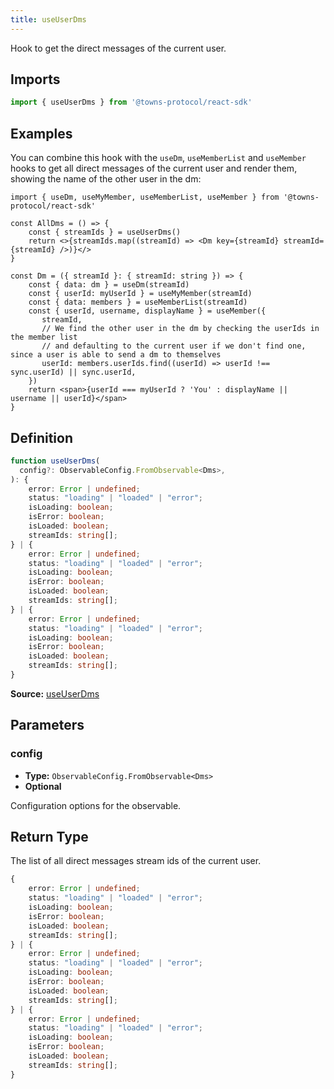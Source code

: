 ```yaml
---
title: useUserDms
---
```

Hook to get the direct messages of the current user.

## Imports

```ts
import { useUserDms } from '@towns-protocol/react-sdk'
```

## Examples

You can combine this hook with the `useDm`, `useMemberList` and `useMember` hooks to get all direct messages of the current user and render them, showing the name of the other user in the dm:
```tsx
import { useDm, useMyMember, useMemberList, useMember } from '@towns-protocol/react-sdk'

const AllDms = () => {
    const { streamIds } = useUserDms()
    return <>{streamIds.map((streamId) => <Dm key={streamId} streamId={streamId} />)}</>
}

const Dm = ({ streamId }: { streamId: string }) => {
    const { data: dm } = useDm(streamId)
    const { userId: myUserId } = useMyMember(streamId)
    const { data: members } = useMemberList(streamId)
    const { userId, username, displayName } = useMember({
       streamId,
       // We find the other user in the dm by checking the userIds in the member list
       // and defaulting to the current user if we don't find one, since a user is able to send a dm to themselves
       userId: members.userIds.find((userId) => userId !== sync.userId) || sync.userId,
    })
    return <span>{userId === myUserId ? 'You' : displayName || username || userId}</span>
}
```

## Definition

```ts
function useUserDms(
  config?: ObservableConfig.FromObservable<Dms>,
): {
    error: Error | undefined;
    status: "loading" | "loaded" | "error";
    isLoading: boolean;
    isError: boolean;
    isLoaded: boolean;
    streamIds: string[];
} | {
    error: Error | undefined;
    status: "loading" | "loaded" | "error";
    isLoading: boolean;
    isError: boolean;
    isLoaded: boolean;
    streamIds: string[];
} | {
    error: Error | undefined;
    status: "loading" | "loaded" | "error";
    isLoading: boolean;
    isError: boolean;
    isLoaded: boolean;
    streamIds: string[];
}
```

**Source:** [useUserDms](https://github.com/towns-protocol/towns/blob/main/packages/react-sdk/src/useUserDms.ts)

## Parameters

### config

- **Type:** `ObservableConfig.FromObservable<Dms>`
- **Optional**

Configuration options for the observable.

## Return Type

The list of all direct messages stream ids of the current user.

```ts
{
    error: Error | undefined;
    status: "loading" | "loaded" | "error";
    isLoading: boolean;
    isError: boolean;
    isLoaded: boolean;
    streamIds: string[];
} | {
    error: Error | undefined;
    status: "loading" | "loaded" | "error";
    isLoading: boolean;
    isError: boolean;
    isLoaded: boolean;
    streamIds: string[];
} | {
    error: Error | undefined;
    status: "loading" | "loaded" | "error";
    isLoading: boolean;
    isError: boolean;
    isLoaded: boolean;
    streamIds: string[];
}
```
